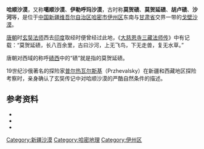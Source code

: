 '''哈顺沙漠'''，又称'''噶顺沙漠'''、'''伊勒呼玛沙漠'''，古时称'''莫贺碛'''、'''莫贺延碛'''、'''胡卢碛'''、'''沙河'''等，是位于[[中国|中国]][[新疆维吾尔自治区|新疆维吾尔自治区]][[哈密市|哈密市]][[伊州区|伊州区]]东南与[[甘肃省|甘肃省]]交界一带的[[戈壁|戈壁]][[沙漠|沙漠]]。

[[唐朝|唐朝]]时[[玄奘法师|玄奘法师]]西去[[印度|印度]]取经时便曾经过此地，《[[大慈恩寺三藏法师传|大慈恩寺三藏法师传]]》中有记载：“莫贺延碛，长八百余里，古曰沙河，上无飞鸟，下无走兽，复无水草。”

唐朝对西域的称呼[[碛西|碛西]]中的“碛”就是指的莫贺延碛。

19世纪沙俄著名的探险家[[普尔热瓦尔斯基|普尔热瓦尔斯基]]（Przhevalsky）在新疆和西藏地区探险考察时，亲身确认了玄奘传记中对哈顺沙漠的严酷自然条件的描述。

== 参考资料 ==
{{reflistH}}
* {{cite book|title=《丝绸之路大辞典》|author=周伟洲、丁景泰主编|publisher=陕西人民出版社|year=2006}}
* {{cite book|title=《丝绸之路文化大辞典》|author=王尚寿、季成家主编|publisher=红旗出版社|year=1995}}
* {{cite book|title=《西域地名词典》|author=冯志文等|publisher=新疆人民出版社|year=2002}}
{{reflistF}}

{{中国地理小作品}}

[[Category:新疆沙漠|Category:新疆沙漠]]
[[Category:哈密地理|Category:哈密地理]]
[[Category:伊州区|Category:伊州区]]